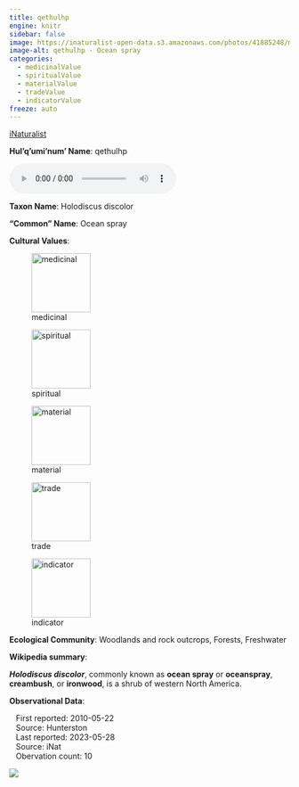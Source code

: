 ```yaml
---
title: qethulhp
engine: knitr
sidebar: false
image: https://inaturalist-open-data.s3.amazonaws.com/photos/41885248/medium.jpg
image-alt: qethulhp - Ocean spray
categories:
  - medicinalValue
  - spiritualValue
  - materialValue
  - tradeValue
  - indicatorValue
freeze: auto
---
```


<div role="img" class="imerss-photo" style="background-image: url(https://inaturalist-open-data.s3.amazonaws.com/photos/41885248/medium.jpg)" 
 alt="qethulhp - Ocean spray">
 <a href="https://www.inaturalist.org/taxa/53414" target="_blank" class="taxonDisplay-iNat-extern">iNaturalist<span class="external-link"></span></a>
</div>

**Hul'q'umi'num' Name**: qethulhp

<audio controls>
  <source src="../../audio/qethulhp_Levi_Wilson_&_Emily_Menzies_Galiano_Island_2022-02-20.mp3" type="audio/mpeg">
</audio>

**Taxon Name**: Holodiscus discolor

**"Common" Name**: Ocean spray

**Cultural Values**:

:::{layout-nrow=1}
![medicinal](/files/medicinal.svg){width=106px}

![spiritual](/files/spiritual.svg){width=106px}

![material](/files/material.svg){width=106px}

![trade](/files/trade.svg){width=106px}

![indicator](/files/indicator.svg){width=106px}
:::

**Ecological Community**: Woodlands and rock outcrops, Forests, Freshwater

**Wikipedia summary**:
<p class="mw-empty-elt">
</p>

<p><i><b>Holodiscus discolor</b></i>, commonly known as <b>ocean spray</b> or <b>oceanspray</b>, <b>creambush</b>, or <b>ironwood</b>, is a shrub of western North America.

**Observational Data**:

|    First reported: 2010-05-22

|    Source: Hunterston

|    Last reported: 2023-05-28

|    Source: iNat

|    Obervation count: 10

![](community_dist.png)
